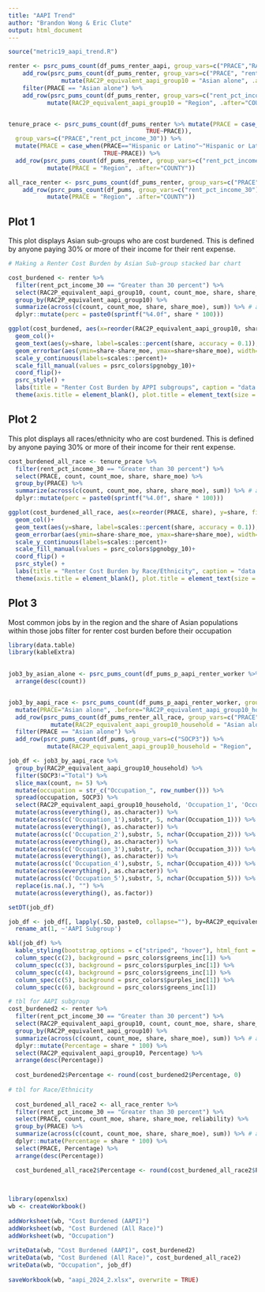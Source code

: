 ```yaml
---
title: "AAPI Trend"
author: "Brandon Wong & Eric Clute"
output: html_document
---
```


```r
source("metric19_aapi_trend.R")
```


```r

renter <- psrc_pums_count(df_pums_renter_aapi, group_vars=c("PRACE","RAC2P_equivalent_aapi_group10","rent_pct_income_30"), rr=TRUE) %>% 
    add_row(psrc_pums_count(df_pums_renter, group_vars=c("PRACE", "rent_pct_income_30")) %>% 
               mutate(RAC2P_equivalent_aapi_group10 = "Asian alone", .after="COUNTY")) %>% 
    filter(PRACE == "Asian alone") %>% 
    add_row(psrc_pums_count(df_pums_renter, group_vars=c("rent_pct_income_30")) %>%
           mutate(RAC2P_equivalent_aapi_group10 = "Region", .after="COUNTY"))


tenure_prace <- psrc_pums_count(df_pums_renter %>% mutate(PRACE = case_when(PRACE %in% c("Some Other Race alone", "Two or More Races")~"Other",
                                       TRUE~PRACE)), 
  group_vars=c("PRACE","rent_pct_income_30")) %>% 
  mutate(PRACE = case_when(PRACE=="Hispanic or Latino"~"Hispanic or Latinx",
                           TRUE~PRACE)) %>% 
  add_row(psrc_pums_count(df_pums_renter, group_vars=c("rent_pct_income_30")) %>%
           mutate(PRACE = "Region", .after="COUNTY"))

all_race_renter <- psrc_pums_count(df_pums_renter, group_vars=c("PRACE","rent_pct_income_30"), rr=TRUE) %>%
    add_row(psrc_pums_count(df_pums, group_vars=c("rent_pct_income_30")) %>%
           mutate(PRACE = "Region", .after="COUNTY"))

```


## Plot 1

This plot displays Asian sub-groups who are cost burdened. This is defined by anyone paying 30% or more of their income for their rent expense.

```r
# Making a Renter Cost Burden by Asian Sub-group stacked bar chart

cost_burdened <- renter %>% 
  filter(rent_pct_income_30 == "Greater than 30 percent") %>%
  select(RAC2P_equivalent_aapi_group10, count, count_moe, share, share_moe, reliability) %>% 
  group_by(RAC2P_equivalent_aapi_group10) %>%
  summarize(across(c(count, count_moe, share, share_moe), sum)) %>% # aggregates all numerical values based on race
  dplyr::mutate(perc = paste0(sprintf("%4.0f", share * 100)))

ggplot(cost_burdened, aes(x=reorder(RAC2P_equivalent_aapi_group10, share), y=share, fill=RAC2P_equivalent_aapi_group10)) +
  geom_col()+
  geom_text(aes(y=share, label=scales::percent(share, accuracy = 0.1)), size = 7, hjust=-0.5)+
  geom_errorbar(aes(ymin=share-share_moe, ymax=share+share_moe), width=0.2) +
  scale_y_continuous(labels=scales::percent)+
  scale_fill_manual(values = psrc_colors$pgnobgy_10)+
  coord_flip()+
  psrc_style() +
  labs(title = "Renter Cost Burden by APPI subgroups", caption = "data: AAPI Renter households by householder race", x="AAPI subgroups") +
  theme(axis.title = element_blank(), plot.title = element_text(size = 30), legend.position = "none", axis.text = element_text(size= 20), plot.caption = element_text(size = 20))
```

## Plot 2
This plot displays all races/ethnicity who are cost burdened. This is defined by anyone paying 30% or more of their income for their rent expense.
```r

cost_burdened_all_race <- tenure_prace %>% 
  filter(rent_pct_income_30 == "Greater than 30 percent") %>%
  select(PRACE, count, count_moe, share, share_moe) %>% 
  group_by(PRACE) %>%
  summarize(across(c(count, count_moe, share, share_moe), sum)) %>% # aggregates all numerical values based on race
  dplyr::mutate(perc = paste0(sprintf("%4.0f", share * 100)))

ggplot(cost_burdened_all_race, aes(x=reorder(PRACE, share), y=share, fill=PRACE)) +
  geom_col()+
  geom_text(aes(y=share, label=scales::percent(share, accuracy = 0.1)), size = 7, hjust=-0.5)+
  geom_errorbar(aes(ymin=share-share_moe, ymax=share+share_moe), width=0.2) +
  scale_y_continuous(labels=scales::percent)+
  scale_fill_manual(values = psrc_colors$pgnobgy_10)+
  coord_flip() +
  psrc_style() +
  labs(title = "Renter Cost Burden by Race/Ethnicity", caption = "data: Renter households by householder race", x="All Races/Ethnicities") +
  theme(axis.title = element_blank(), plot.title = element_text(size = 30), legend.position = "none", axis.text = element_text(size= 20), plot.caption = element_text(size = 20))

```
## Plot 3
Most common jobs by in the region and the share of Asian populations within those jobs
filter for renter cost burden before their occupation

```r

library(data.table)
library(kableExtra)

  
job3_by_asian_alone <- psrc_pums_count(df_pums_p_aapi_renter_worker %>% filter(RAC2P_equivalent_aapi_group10_household!="Native Hawaiian and Other Pacific Islander"), group_vars=c("SOCP3")) %>%
  arrange(desc(count))


job3_by_aapi_race <- psrc_pums_count(df_pums_p_aapi_renter_worker, group_vars=c("RAC2P_equivalent_aapi_group10_household","SOCP3")) %>%
  mutate(PRACE="Asian alone", .before="RAC2P_equivalent_aapi_group10_household") %>% 
  add_row(psrc_pums_count(df_pums_renter_all_race, group_vars=c("PRACE", "SOCP3")) %>%
            mutate(RAC2P_equivalent_aapi_group10_household = "Asian alone", .after="COUNTY")) %>% 
  filter(PRACE == "Asian alone") %>% 
  add_row(psrc_pums_count(df_pums, group_vars=c("SOCP3")) %>%
           mutate(RAC2P_equivalent_aapi_group10_household = "Region", .after="COUNTY"))

job_df <- job3_by_aapi_race %>% 
  group_by(RAC2P_equivalent_aapi_group10_household) %>% 
  filter(SOCP3!="Total") %>%
  slice_max(count, n= 5) %>%
  mutate(occupation = str_c("Occupation_", row_number())) %>% 
  spread(occupation, SOCP3) %>% 
  select(RAC2P_equivalent_aapi_group10_household, 'Occupation_1', 'Occupation_2', 'Occupation_3', 'Occupation_4', 'Occupation_5')   %>%
  mutate(across(everything(), as.character)) %>%
  mutate(across(c('Occupation_1'),substr, 5, nchar(Occupation_1))) %>%
  mutate(across(everything(), as.character)) %>%
  mutate(across(c('Occupation_2'),substr, 5, nchar(Occupation_2))) %>% 
  mutate(across(everything(), as.character)) %>%
  mutate(across(c('Occupation_3'),substr, 5, nchar(Occupation_3))) %>% 
  mutate(across(everything(), as.character)) %>%
  mutate(across(c('Occupation_4'),substr, 5, nchar(Occupation_4))) %>%
  mutate(across(everything(), as.character)) %>%
  mutate(across(c('Occupation_5'),substr, 5, nchar(Occupation_5))) %>% 
  replace(is.na(.), "") %>%
  mutate(across(everything(), as.factor))

setDT(job_df)

job_df <- job_df[, lapply(.SD, paste0, collapse=""), by=RAC2P_equivalent_aapi_group10_household] %>% 
  rename_at(1, ~'AAPI Subgroup')

kbl(job_df) %>% 
  kable_styling(bootstrap_options = c("striped", "hover"), html_font = "Poppins") %>%
  column_spec(c(2), background = psrc_colors$greens_inc[1]) %>% 
  column_spec(c(3), background = psrc_colors$purples_inc[1]) %>%
  column_spec(c(4), background = psrc_colors$greens_inc[1]) %>% 
  column_spec(c(5), background = psrc_colors$purples_inc[1]) %>% 
  column_spec(c(6), background = psrc_colors$greens_inc[1])
```


```r

# tbl for AAPI subgroup
cost_burdened2 <- renter %>% 
  filter(rent_pct_income_30 == "Greater than 30 percent") %>%
  select(RAC2P_equivalent_aapi_group10, count, count_moe, share, share_moe, reliability) %>% 
  group_by(RAC2P_equivalent_aapi_group10) %>%
  summarize(across(c(count, count_moe, share, share_moe), sum)) %>% # aggregates all numerical values based on race
  dplyr::mutate(Percentage = share * 100) %>%
  select(RAC2P_equivalent_aapi_group10, Percentage) %>% 
  arrange(desc(Percentage))
  
  cost_burdened2$Percentage <- round(cost_burdened2$Percentage, 0)
  
# tbl for Race/Ethnicity
  
  cost_burdened_all_race2 <- all_race_renter %>% 
  filter(rent_pct_income_30 == "Greater than 30 percent") %>%
  select(PRACE, count, count_moe, share, share_moe, reliability) %>% 
  group_by(PRACE) %>%
  summarize(across(c(count, count_moe, share, share_moe), sum)) %>% # aggregates all numerical values based on race
  dplyr::mutate(Percentage = share * 100) %>%
  select(PRACE, Percentage) %>% 
  arrange(desc(Percentage))

  cost_burdened_all_race2$Percentage <- round(cost_burdened_all_race2$Percentage, 0)
  
  
```



```r
library(openxlsx)
wb <- createWorkbook()
 
addWorksheet(wb, "Cost Burdened (AAPI)")
addWorksheet(wb, "Cost Burdened (All Race)")
addWorksheet(wb, "Occupation")
 
writeData(wb, "Cost Burdened (AAPI)", cost_burdened2)
writeData(wb, "Cost Burdened (All Race)", cost_burdened_all_race2)
writeData(wb, "Occupation", job_df)
 
saveWorkbook(wb, "aapi_2024_2.xlsx", overwrite = TRUE)


```

